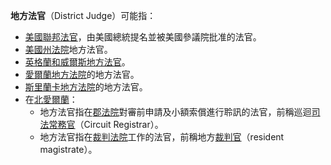 '''地方法官'''（District Judge）可能指：

* [[美國聯邦法官|美國聯邦法官]]，由美國總統提名並被美國參議院批准的法官。
* [[美國|美國]][[美國各州法院系統|州法院]]地方法官。
* [[英格蘭和威爾斯司法機構#地方法官|英格蘭和威爾斯地方法官]]。
* [[愛爾蘭地方法院|愛爾蘭地方法院]]的地方法官。
* [[斯里蘭卡地方法院|斯里蘭卡地方法院]]的地方法官。
* 在[[北愛爾蘭|北愛爾蘭]]：
** 地方法官指在[[郡法院|郡法院]]對審前申請及小額索償進行聆訊的法官，前稱巡迴[[司法常務官|司法常務官]]（Circuit Registrar）。
** 地方法官指在[[裁判法院|裁判法院]]工作的法官，前稱地方[[裁判官|裁判官]]（resident magistrate）。
{{disambiguation}}